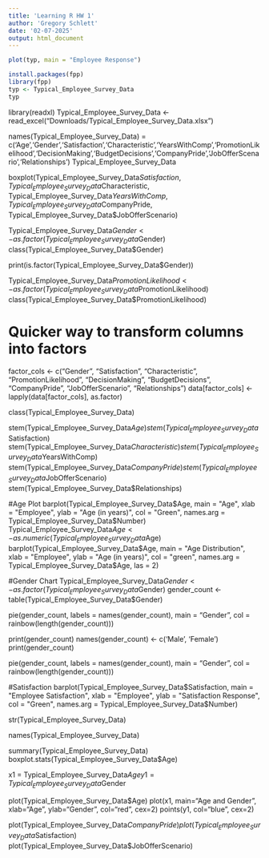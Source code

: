 ```yaml
---
title: 'Learning R HW 1'
author: 'Gregory Schlett'
date: '02-07-2025'
output: html_document
---
```


```r
plot(typ, main = "Employee Response")
```


```r
install.packages(fpp)
library(fpp)
typ <- Typical_Employee_Survey_Data
typ
```

library(readxl)
Typical_Employee_Survey_Data <- read_excel("Downloads/Typical_Employee_Survey_Data.xlsx")

names(Typical_Employee_Survey_Data) = c('Age','Gender','Satisfaction','Characteristic','YearsWithComp','PromotionLikelihood','DecisionMaking','BudgetDecisions','CompanyPride','JobOfferScenario','Relationships')
Typical_Employee_Survey_Data

boxplot(Typical_Employee_Survey_Data$Satisfaction, Typical_Employee_Survey_Data$Characteristic, Typical_Employee_Survey_Data$YearsWithComp, Typical_Employee_Survey_Data$CompanyPride, Typical_Employee_Survey_Data$JobOfferScenario)

Typical_Employee_Survey_Data$Gender <- as.factor(Typical_Employee_Survey_Data$Gender)
class(Typical_Employee_Survey_Data$Gender)

print(is.factor(Typical_Employee_Survey_Data$Gender))

Typical_Employee_Survey_Data$PromotionLikelihood <- as.factor(Typical_Employee_Survey_Data$PromotionLikelihood)
class(Typical_Employee_Survey_Data$PromotionLikelihood)

# Quicker way to transform columns into factors
factor_cols <- c("Gender", "Satisfaction", "Characteristic", "PromotionLikelihood", "DecisionMaking", "BudgetDecisions", "CompanyPride", "JobOfferScenario", "Relationships")
data[factor_cols] <- lapply(data[factor_cols], as.factor)

class(Typical_Employee_Survey_Data)

stem(Typical_Employee_Survey_Data$Age)
stem(Typical_Employee_Survey_Data$Satisfaction)
stem(Typical_Employee_Survey_Data$Characteristic)
stem(Typical_Employee_Survey_Data$YearsWithComp)
stem(Typical_Employee_Survey_Data$CompanyPride)
stem(Typical_Employee_Survey_Data$JobOfferScenario)
stem(Typical_Employee_Survey_Data$Relationships)

#Age Plot
barplot(Typical_Employee_Survey_Data$Age, main = "Age", xlab = "Employee", ylab = "Age (in years)", col = "Green", names.arg = Typical_Employee_Survey_Data$Number)
Typical_Employee_Survey_Data$Age <- as.numeric(Typical_Employee_Survey_Data$Age)
barplot(Typical_Employee_Survey_Data$Age, main = "Age Distribution", xlab = "Employee", ylab = "Age (in years)", col = "green", names.arg = Typical_Employee_Survey_Data$Age, las = 2)

#Gender Chart
Typical_Employee_Survey_Data$Gender <- as.factor(Typical_Employee_Survey_Data$Gender)
gender_count <- table(Typical_Employee_Survey_Data$Gender)

pie(gender_count, labels = names(gender_count), main = "Gender", col = rainbow(length(gender_count)))

print(gender_count)
names(gender_count) <- c('Male', 'Female')
print(gender_count)

pie(gender_count, labels = names(gender_count), main = "Gender", col = rainbow(length(gender_count)))

#Satisfaction 
barplot(Typical_Employee_Survey_Data$Satisfaction, main = "Employee Satisfaction", xlab = "Employee", ylab = "Satisfaction Response", col = "Green", names.arg = Typical_Employee_Survey_Data$Number)

str(Typical_Employee_Survey_Data)

names(Typical_Employee_Survey_Data)

summary(Typical_Employee_Survey_Data)
boxplot.stats(Typical_Employee_Survey_Data$Age)

x1 = Typical_Employee_Survey_Data$Age
y1 = Typical_Employee_Survey_Data$Gender

plot(Typical_Employee_Survey_Data$Age)
plot(x1, main="Age and Gender", xlab="Age", ylab="Gender", col="red", cex=2)
points(y1, col="blue", cex=2)

plot(Typical_Employee_Survey_Data$CompanyPride)
plot(Typical_Employee_Survey_Data$Satisfaction)
plot(Typical_Employee_Survey_Data$JobOfferScenario)






